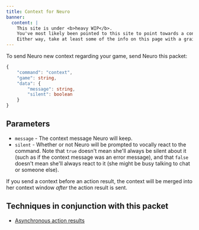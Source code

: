 ```yaml
---
title: Context for Neuro
banner:
  content: |
    This site is under <b>heavy WIP</b>.
    You've most likely been pointed to this site to point towards a concept, or something.
    Either way, take at least some of the info on this page with a grain of salt.
---
```



To send Neuro new context regarding your game, send Neuro this packet:

```ts
{
    "command": "context",
    "game": string,
    "data": {
        "message": string,
        "silent": boolean
    }
}
```

## Parameters

- `message` - The context message Neuro will keep.
- `silent` - Whether or not Neuro will be prompted to vocally react to the command. Note that `true` doesn't mean she'll always be silent about it (such as if the context message was an error message), and that `false` doesn't mean she'll always react to it (she might be busy talking to chat or someone else).

<Aside>

If you send a context before an action result, the context will be merged into her context window *after* the action result is sent.

</Aside>

## Techniques in conjunction with this packet

- [Asynchronous action results](/base/techniques/async_action_results)
